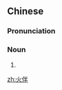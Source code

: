 ==Chinese==
{{zh-forms}}

===Pronunciation===
{{zh-pron
|m=huǒbàn
|c=fo2 bun6
|mn=hóe-phōaⁿ/hé-phōaⁿ
|cat=n
}}

===Noun===
{{zh-noun}}

# {{zh-alt-form|伙伴}}

[[zh:火伴]]